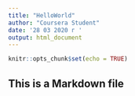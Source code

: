 ```yaml
---
title: "HelloWorld"
author: "Coursera Student"
date: '28 03 2020 г '
output: html_document
---
```


```r
knitr::opts_chunk$set(echo = TRUE)
```

## This is a Markdown file

